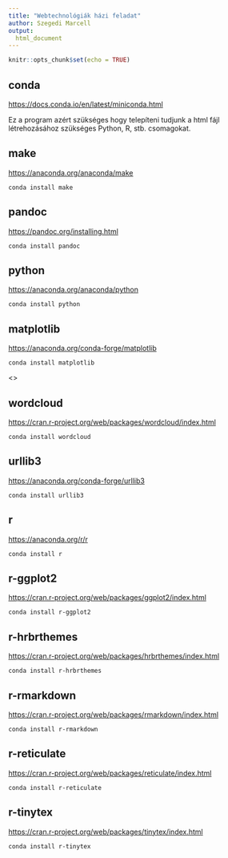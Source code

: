 ```yaml
---
title: "Webtechnológiák házi feladat"
author: Szegedi Marcell
output:
  html_document
---
```


```r
knitr::opts_chunk$set(echo = TRUE)
```


conda
-----

<https://docs.conda.io/en/latest/miniconda.html>

Ez a program azért szükséges hogy telepíteni tudjunk a html fájl létrehozásához szükséges Python, R, stb. csomagokat.



make
----

<https://anaconda.org/anaconda/make>


```
conda install make
```


pandoc
------

<https://pandoc.org/installing.html>

```
conda install pandoc
```


python
------

<https://anaconda.org/anaconda/python>

```
conda install python
```


matplotlib
----------

<https://anaconda.org/conda-forge/matplotlib>

```
conda install matplotlib
```

<>

wordcloud
---------

<https://cran.r-project.org/web/packages/wordcloud/index.html>

```
conda install wordcloud
```


urllib3
-------

<https://anaconda.org/conda-forge/urllib3>

```
conda install urllib3
```


r
-

<https://anaconda.org/r/r>

```
conda install r
```


r-ggplot2
---------

<https://cran.r-project.org/web/packages/ggplot2/index.html>

```
conda install r-ggplot2
```

r-hrbrthemes
------------

<https://cran.r-project.org/web/packages/hrbrthemes/index.html>

```
conda install r-hrbrthemes
```


r-rmarkdown
-----------

<https://cran.r-project.org/web/packages/rmarkdown/index.html>

```
conda install r-rmarkdown
```


r-reticulate
------------

<https://cran.r-project.org/web/packages/reticulate/index.html>

```
conda install r-reticulate
```



r-tinytex
---------

<https://cran.r-project.org/web/packages/tinytex/index.html>


```
conda install r-tinytex
```
